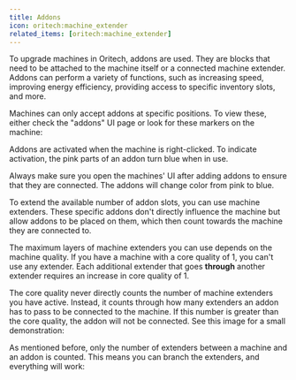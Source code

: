 ```yaml
---
title: Addons
icon: oritech:machine_extender
related_items: [oritech:machine_extender]
---
```


To upgrade machines in Oritech, addons are used. They are blocks that need to be attached to the machine itself or a connected machine extender.
Addons can perform a variety of functions, such as increasing speed, improving energy efficiency, providing access to specific inventory slots, and more.

Machines can only accept addons at specific positions. To view these, either check the "addons" UI page or look for these markers on the machine:

<center>
<ModAsset location="oritech:area/addon_marker" width={300} />
</center>

Addons are activated when the machine is right-clicked. To indicate activation, the pink parts of an addon turn blue when in use.

<Callout variant="warning">
    Always make sure you open the machines' UI after adding addons to ensure that they are connected. The addons will change color from pink to blue.
</Callout>

To extend the available number of addon slots, you can use machine extenders. These specific addons don't directly influence the machine but allow
addons to be placed on them, which then count towards the machine they are connected to.

The maximum layers of machine extenders you can use depends on the machine quality. If you have a machine with a core quality of 1,
you can't use any extender. Each additional extender that goes **through** another extender requires an increase in core quality of 1.

The core quality never directly counts the number of machine extenders you have active. Instead, it counts through how many extenders
an addon has to pass to be connected to the machine. If this number is greater than the core quality, the addon will not be connected.
See this image for a small demonstration:

<center>
<ModAsset location="oritech:area/extenders" width={700} />
</center>

As mentioned before, only the number of extenders between a machine and an addon is counted. This means you can branch the extenders, and everything will work:

<center>
<ModAsset location="oritech:area/addon_branching" width={700} />
</center>
